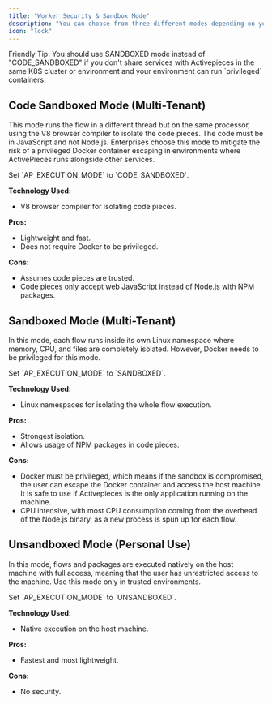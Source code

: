 ```yaml
---
title: "Worker Security & Sandbox Mode"
description: "You can choose from three different modes depending on your existing infrastructure and company policies."
icon: "lock"
---
```


<Tip>
Friendly Tip: You should use SANDBOXED mode instead of "CODE_SANDBOXED" if you don't share services with Activepieces in the same K8S cluster or environment and your environment can run `privileged` containers.
</Tip>

## Code Sandboxed Mode (Multi-Tenant)

This mode runs the flow in a different thread but on the same processor, using the V8 browser compiler to isolate the code pieces. The code must be in JavaScript and not Node.js. Enterprises choose this mode to mitigate the risk of a privileged Docker container escaping in environments where ActivePieces runs alongside other services.

<Tip>
Set `AP_EXECUTION_MODE` to `CODE_SANDBOXED`.
</Tip>

**Technology Used:**
- V8 browser compiler for isolating code pieces.

**Pros:**
- Lightweight and fast.
- Does not require Docker to be privileged.

**Cons:**
- Assumes code pieces are trusted.
- Code pieces only accept web JavaScript instead of Node.js with NPM packages.


## Sandboxed Mode (Multi-Tenant)

In this mode, each flow runs inside its own Linux namespace where memory, CPU, and files are completely isolated. However, Docker needs to be privileged for this mode.

<Tip>
Set `AP_EXECUTION_MODE` to `SANDBOXED`.
</Tip>

**Technology Used:**
- Linux namespaces for isolating the whole flow execution.

**Pros:**
- Strongest isolation.
- Allows usage of NPM packages in code pieces.

**Cons:**
- Docker must be privileged, which means if the sandbox is compromised, the user can escape the Docker container and access the host machine. It is safe to use if Activepieces is the only application running on the machine.
- CPU intensive, with most CPU consumption coming from the overhead of the Node.js binary, as a new process is spun up for each flow.


## Unsandboxed Mode (Personal Use)

In this mode, flows and packages are executed natively on the host machine with full access, meaning that the user has unrestricted access to the machine. Use this mode only in trusted environments.

<Tip>
Set `AP_EXECUTION_MODE` to `UNSANDBOXED`.
</Tip>

**Technology Used:**
- Native execution on the host machine.

**Pros:**
- Fastest and most lightweight.

**Cons:**
- No security.